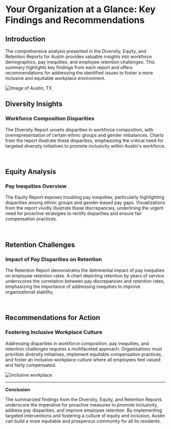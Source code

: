 

# Your Organization at a Glance: Key Findings and Recommendations

## Introduction

The comprehensive analysis presented in the Diversity, Equity, and Retention Reports for Austin provides valuable insights into workforce demographics, pay inequities, and employee retention challenges. This summary highlights key findings from each report and offers recommendations for addressing the identified issues to foster a more inclusive and equitable workplace environment.

![Image of Austin, TX](https://images.unsplash.com/photo-1601579112934-17ac2aa86292?q=80&w=2936&auto=format&fit=crop&ixlib=rb-4.0.3&ixid=M3wxMjA3fDB8MHxwaG90by1wYWdlfHx8fGVufDB8fHx8fA%3D%3D)

## Diversity Insights

### Workforce Composition Disparities

The Diversity Report unveils disparities in workforce composition, with overrepresentation of certain ethnic groups and gender imbalances. Charts from the report illustrate these disparities, emphasizing the critical need for targeted diversity initiatives to promote inclusivity within Austin's workforce.

<br/>

<TableauEmbed
  src='https://us-west-2a.online.tableau.com/t/embedtableau/views/PacificaDiversityandEquityPayrollReport/CityWorkforcevsAustin'
  width={777}
  height={450}
  hideTabs={true}
  device='default'
  toolbar='hidden'
/>

## Equity Analysis

### Pay Inequities Overview

The Equity Report exposes troubling pay inequities, particularly highlighting disparities among ethnic groups and gender-based pay gaps. Visualizations from the report vividly illustrate these discrepancies, underlining the urgent need for proactive strategies to rectify disparities and ensure fair compensation practices.

<br/>

<TableauEmbed
  src='https://us-west-2a.online.tableau.com/t/embedtableau/views/PacificaDiversityandEquityPayrollReport/AverageHourlyRate'
  width={777}
  height={450}
  hideTabs={true}
  device='default'
  toolbar='hidden'
/>

## Retention Challenges

### Impact of Pay Disparities on Retention

The Retention Report demonstrates the detrimental impact of pay inequities on employee retention rates. A chart depicting retention by years of service underscores the correlation between pay discrepancies and retention rates, emphasizing the importance of addressing inequities to improve organizational stability.

<br/>

<TableauEmbed
  src='https://us-west-2a.online.tableau.com/t/embedtableau/views/PacificaDiversityandEquityPayrollReport/ServiceYears'
  width={777}
  height={450}
  hideTabs={true}
  device='default'
  toolbar='hidden'
/>

## Recommendations for Action

### Fostering Inclusive Workplace Culture

Addressing disparities in workforce composition, pay inequities, and retention challenges requires a multifaceted approach. Organizations must prioritize diversity initiatives, implement equitable compensation practices, and foster an inclusive workplace culture where all employees feel valued and fairly compensated.

![inclusive workplace](https://plus.unsplash.com/premium_photo-1710467003325-88195b9369a7?q=80&w=2942&auto=format&fit=crop&ixlib=rb-4.0.3&ixid=M3wxMjA3fDB8MHxwaG90by1wYWdlfHx8fGVufDB8fHx8fA%3D%3D)

---

**Conclusion**

The summarized findings from the Diversity, Equity, and Retention Reports underscore the imperative for proactive measures to promote inclusivity, address pay disparities, and improve employee retention. By implementing targeted interventions and fostering a culture of equity and inclusion, Austin can build a more equitable and prosperous community for all its residents.
